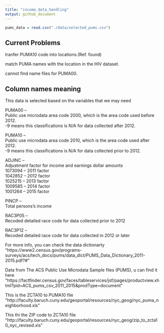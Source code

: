 ```yaml
---
title: "income_data_handling"
output: github_document
---
```


```r
pums_data = read.csv("./data/selected_pums.csv")


```

## Current Problems
tranfer PUMA10 code into locations.(Ref. found)  
  
match PUMA names with the location in the HIV dataset.  
  
cannot find name files for PUMA00.  
  
## Column names meaning  
  
This data is selected based on the variables that we may need
  
PUMA00 --  
Public use microdata area code 2000, which is the area code used before 2012.  
-9 means this classifications is N/A for data collected after 2012. 
  
PUMA10 --  
Public use microdata area code 2010, which is the area code used after 2012.  
-9 means this classifications is N/A for data collected prior to 2012.   
  
ADJINC --  
Adjustment factor for income and earnings dollar amounts  
1073094 -- 2011 factor  
1042852 -- 2012 factor  
1025215 -- 2013 factor  
1009585 -- 2014 factor  
1001264 -- 2015 factor  
  
PINCP --  
Total persons's income  
  

RAC3P05 --  
Recoded detailed race code for data collected prior to 2012  
  
RAC3P12 --  
Recoded detailed race code for data collected in 2012 or later  
  
For more info, you can check the data dictionarty "https://www2.census.gov/programs-surveys/acs/tech_docs/pums/data_dict/PUMS_Data_Dictionary_2011-2015.pdf?#"
  
Data from The ACS Public Use Microdata Sample files (PUMS), u can find it here "https://factfinder.census.gov/faces/tableservices/jsf/pages/productview.xhtml?pid=ACS_pums_csv_2011_2015&prodType=document"

This is the ZCTA10 to PUMA10 file
"http://faculty.baruch.cuny.edu/geoportal/resources/nyc_geog/nyc_puma_neighborhood.xls"

This thi the ZIP code to ZCTA10 file
"http://faculty.baruch.cuny.edu/geoportal/resources/nyc_geog/zip_to_zcta10_nyc_revised.xls"
